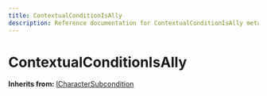 ```yaml
---
title: ContextualConditionIsAlly
description: Reference documentation for ContextualConditionIsAlly meta class
---
```



# ContextualConditionIsAlly

**Inherits from:** [ICharacterSubcondition](/classes/icharactersubcondition)

<ClassDetails file="/db/classes/ContextualConditionIsAlly.8d1d7885ccec.json" />
